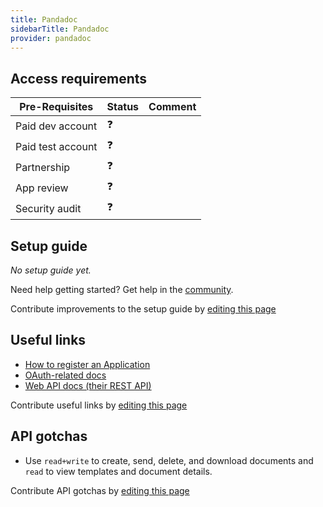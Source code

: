 ```yaml
---
title: Pandadoc
sidebarTitle: Pandadoc
provider: pandadoc
---
```




<Overview />
<PreBuiltTooling provider={providers[pageMetadata.provider]} />
<PreBuiltUseCases />

## Access requirements
| Pre-Requisites | Status | Comment|
| - | - | - |
| Paid dev account | ❓ |  |
| Paid test account | ❓ |  |
| Partnership | ❓ | |
| App review | ❓ |  |
| Security audit | ❓ | |


## Setup guide

_No setup guide yet._

<Tip>Need help getting started? Get help in the [community](https://nango.dev/slack).</Tip>

<Note>Contribute improvements to the setup guide by [editing this page](https://github.com/nangohq/nango/tree/master/docs-v2/integrations/all/pandadoc.mdx)</Note>


## Useful links

-   [How to register an Application](https://developers.pandadoc.com/reference/authentication-process#1-setup-an-application)
-   [OAuth-related docs](https://developers.pandadoc.com/reference/authentication-process)
-   [Web API docs (their REST API)](https://developers.pandadoc.com/reference/about)

<Note>Contribute useful links by [editing this page](https://github.com/nangohq/nango/tree/master/docs-v2/integrations/all/pandadoc.mdx)</Note>

## API gotchas

-   Use `read+write` to create, send, delete, and download documents and `read` to view templates and document details.

<Note>Contribute API gotchas by [editing this page](https://github.com/nangohq/nango/tree/master/docs-v2/integrations/all/pandadoc.mdx)</Note>
